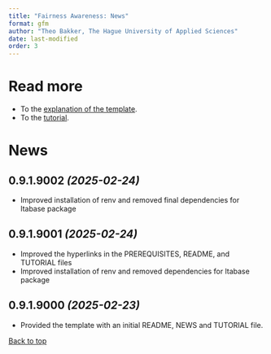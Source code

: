 ```yaml
---
title: "Fairness Awareness: News"
format: gfm
author: "Theo Bakker, The Hague University of Applied Sciences"
date: last-modified
order: 3
---
```


<a name="top"></a>

# Read more

-   To the [explanation of the template](README.md).
-   To the [tutorial](TUTORIAL.md).

# News

## 0.9.1.9002 *(2025-02-24)*

-   Improved installation of renv and removed final dependencies for ltabase package

## 0.9.1.9001 *(2025-02-24)*

-   Improved the hyperlinks in the PREREQUISITES, README, and TUTORIAL files
-   Improved installation of renv and removed dependencies for ltabase package

## 0.9.1.9000 *(2025-02-23)*

-   Provided the template with an initial README, NEWS and TUTORIAL file.

[Back to top](#top)
